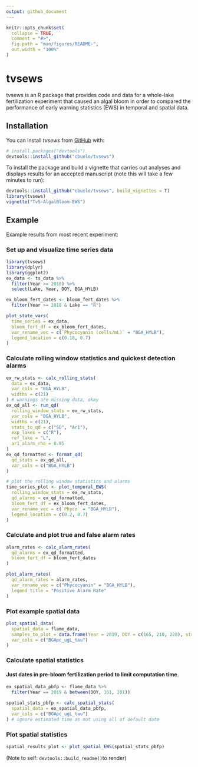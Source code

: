 ```yaml
---
output: github_document
---
```


<!-- README.md is generated from README.Rmd. Please edit that file -->

```r
knitr::opts_chunk$set(
  collapse = TRUE,
  comment = "#>",
  fig.path = "man/figures/README-",
  out.width = "100%"
)
```

# tvsews

<!-- badges: start -->
<!-- badges: end -->

tvsews is an R package that provides code and data for a whole-lake fertilization experiment that caused an algal bloom in order to compared the performance of early warning statistics (EWS) in temporal and spatial data.

## Installation

You can install *tvsews* from [GitHub](https://github.com/) with:

``` r
# install.packages("devtools")
devtools::install_github("cbuelo/tvsews")
```

To install the package and build a vignette that carries out analyses and displays results for an accepted manuscript (note this will take a few minutes to run):

``` r
devtools::install_github("cbuelo/tvsews", build_vignettes = T)
library(tvsews)
vignette("TvS-AlgalBloom-EWS")
```


## Example

Example results from most recent experiment:

### Set up and visualize time series data
```r
library(tvsews)
library(dplyr)
library(ggplot2)
ex_data <- ts_data %>%
  filter(Year >= 2018) %>%
  select(Lake, Year, DOY, BGA_HYLB)

ex_bloom_fert_dates <- bloom_fert_dates %>%
  filter(Year >= 2018 & Lake == "R")

plot_state_vars(
  time_series = ex_data,
  bloom_fert_df = ex_bloom_fert_dates,
  var_rename_vec = c(`Phycocyanin (cells/mL)` = "BGA_HYLB"),
  legend_location = c(0.18, 0.7)
)
```

### Calculate rolling window statistics and quickest detection alarms
```r
ex_rw_stats <- calc_rolling_stats(
  data = ex_data,
  var_cols = "BGA_HYLB",
  widths = c(21)
) # warnings are missing data, okay
ex_qd_all <- run_qd(
  rolling_window_stats = ex_rw_stats,
  var_cols = "BGA_HYLB",
  widths = c(21),
  stats_to_qd = c("SD", "Ar1"),
  exp_lakes = c("R"),
  ref_lake = "L",
  ar1_alarm_rho = 0.95
)
ex_qd_formatted <- format_qd(
  qd_stats = ex_qd_all,
  var_cols = c("BGA_HYLB")
)
```

```r
# plot the rolling window statistics and alarms
time_series_plot <- plot_temporal_EWS(
  rolling_window_stats = ex_rw_stats,
  qd_alarms = ex_qd_formatted,
  bloom_fert_df = ex_bloom_fert_dates,
  var_rename_vec = c(`Phyco` = "BGA_HYLB"),
  legend_location = c(0.2, 0.7)
)
```

### Calculate and plot true and false alarm rates
```r
alarm_rates <- calc_alarm_rates(
  qd_alarms = ex_qd_formatted,
  bloom_fert_df = bloom_fert_dates
)

plot_alarm_rates(
  qd_alarm_rates = alarm_rates,
  var_rename_vec = c("Phycocyanin" = "BGA_HYLB"),
  legend_title = "Positive Alarm Rate"
)
```

### Plot example spatial data
```r
plot_spatial_data(
  spatial_data = flame_data,
  samples_to_plot = data.frame(Year = 2019, DOY = c(165, 210, 228), stringsAsFactors = FALSE),
  var_cols = c("BGApc_ugL_tau")
)
```

### Calculate spatial statistics
#### Just dates in pre-bloom fertilization period to limit computation time.
```r
ex_spatial_data_pbfp <- flame_data %>%
  filter(Year == 2019 & between(DOY, 161, 201))

spatial_stats_pbfp <- calc_spatial_stats(
  spatial_data = ex_spatial_data_pbfp,
  var_cols = c("BGApc_ugL_tau")
) # ignore estimated time as not using all of default data
```

### Plot spatial statistics
```r
spatial_results_plot <- plot_spatial_EWS(spatial_stats_pbfp)
```



(Note to self: `devtools::build_readme()`to render)
